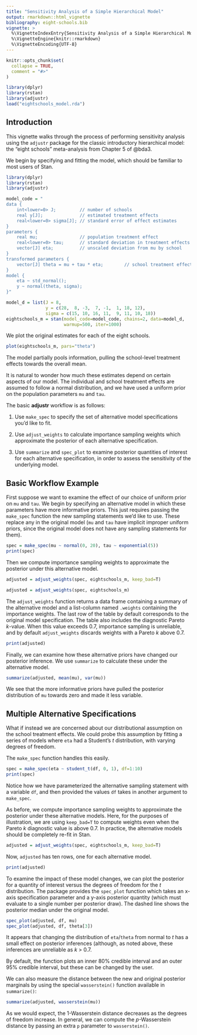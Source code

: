 ```yaml
---
title: "Sensitivity Analysis of a Simple Hierarchical Model"
output: rmarkdown::html_vignette
bibliography: eight-schools.bib
vignette: >
  %\VignetteIndexEntry{Sensitivity Analysis of a Simple Hierarchical Model}
  %\VignetteEngine{knitr::rmarkdown}
  %\VignetteEncoding{UTF-8}
---
```


```r
knitr::opts_chunk$set(
  collapse = TRUE,
  comment = "#>"
)

library(dplyr)
library(rstan)
library(adjustr)
load("eightschools_model.rda")
```

## Introduction

This vignette walks through the process of performing sensitivity
analysis using the `adjustr` package for the classic introductory
hierarchical model: the "eight schools" meta-analysis from Chapter 5
of @bda3.

We begin by specifying and fitting the model, which should be familiar
to most users of Stan. 
```r
library(dplyr)
library(rstan)
library(adjustr)

model_code = "
data {
    int<lower=0> J;         // number of schools
    real y[J];              // estimated treatment effects
    real<lower=0> sigma[J]; // standard error of effect estimates
}
parameters {
    real mu;                // population treatment effect
    real<lower=0> tau;      // standard deviation in treatment effects
    vector[J] eta;          // unscaled deviation from mu by school
}
transformed parameters {
    vector[J] theta = mu + tau * eta;        // school treatment effects
}
model {
    eta ~ std_normal();
    y ~ normal(theta, sigma);
}"

model_d = list(J = 8,
               y = c(28,  8, -3,  7, -1,  1, 18, 12),
               sigma = c(15, 10, 16, 11,  9, 11, 10, 18))
eightschools_m = stan(model_code=model_code, chains=2, data=model_d,
                      warmup=500, iter=1000)
```

We plot the original estimates for each of the eight schools.
```r
plot(eightschools_m, pars="theta")
```

The model partially pools information, pulling the school-level treatment effects
towards the overall mean.

It is natural to wonder how much these estimates depend on certain aspects of
our model.  The individual and school treatment effects are assumed to follow a
normal distribution, and we have used a uniform prior on the population
parameters `mu` and `tau`.

The basic __adjustr__ workflow is as follows:

1. Use `make_spec` to specify the set of alternative model specifications you'd
like to fit.

2. Use `adjust_weights` to calculate importance sampling weights which
approximate the posterior of each alternative specification.

3. Use `summarize` and `spec_plot` to examine posterior quantities of interest
for each alternative specification, in order to assess the sensitivity of the
underlying model.

## Basic Workflow Example

First suppose we want to examine the effect of our choice of uniform prior
on `mu` and `tau`.  We begin by specifying an alternative model in which
these parameters have more informative priors. This just requires
passing the `make_spec` function the new sampling statements we'd like to 
use. These replace any in the original model (`mu` and `tau` have implicit
improper uniform priors, since the original model does not have any sampling
statements for them).
```r
spec = make_spec(mu ~ normal(0, 20), tau ~ exponential(5))
print(spec)
```

Then we compute importance sampling weights to approximate the posterior under
this alternative model.
```r
adjusted = adjust_weights(spec, eightschools_m, keep_bad=T)
```
```r
adjusted = adjust_weights(spec, eightschools_m)
```

The `adjust_weights` function returns a data frame
containing a summary of the alternative model and a list-column named `.weights`
containing the importance weights. The last row of the table by default 
corresponds to the original model specification. The table also includes the
diagnostic Pareto *k*-value. When this value exceeds 0.7, importance sampling is
unreliable, and by default `adjust_weights` discards weights with a Pareto *k*
above 0.7.
```r
print(adjusted)
```

Finally, we can examine how these alternative priors have changed our posterior
inference. We use `summarize` to calculate these under the alternative model.
```r
summarize(adjusted, mean(mu), var(mu))
```
We see that the more informative priors have pulled the posterior distribution
of `mu` towards zero and made it less variable.

## Multiple Alternative Specifications
What if instead we are concerned about our distributional assumption on the
school treatment effects. We could probe this assumption by fitting a series of
models where `eta` had a Student's *t* distribution, with varying degrees of
freedom. 

The `make_spec` function handles this easily.
```r
spec = make_spec(eta ~ student_t(df, 0, 1), df=1:10)
print(spec)
```
Notice how we have parameterized the alternative sampling statement with 
a variable `df`, and then provided the values `df` takes in another argument
to `make_spec`.

As before, we compute importance sampling weights to approximate the posterior
under these alternative models. Here, for the purposes of illustration,
we are using `keep_bad=T` to compute weights even when the Pareto _k_ diagnostic
value is above 0.7. In practice, the alternative models should be completely
re-fit in Stan.
```r
adjusted = adjust_weights(spec, eightschools_m, keep_bad=T)
```
Now, `adjusted` has ten rows, one for each alternative model.
```r
print(adjusted)
```

To examine the impact of these model changes, we can plot the posterior for 
a quantity of interest versus the degrees of freedom for the *t* distribution.
The package provides the `spec_plot` function which takes an x-axis specification
parameter and a y-axis posterior quantity (which must evaluate to a single
number per posterior draw). The dashed line shows the posterior median 
under the original model.
```r
spec_plot(adjusted, df, mu)
spec_plot(adjusted, df, theta[3])
```

It appears that changing the distribution of `eta`/`theta` from normal to
*t* has a small effect on posterior inferences (although, as noted above,
these inferences are unreliable as _k_ > 0.7.

By default, the function plots an inner 80\% credible interval and an outer
95\% credible interval, but these can be changed by the user.

We can also measure the distance between the new and original posterior
marginals by using the special `wasserstein()` function available in 
`summarize()`:
```r
summarize(adjusted, wasserstein(mu))
```
As we would expect, the 1-Wasserstein distance decreases as the degrees of
freedom increase. In general, we can compute the _p_-Wasserstein distance
by passing an extra `p` parameter to `wasserstein()`.


###